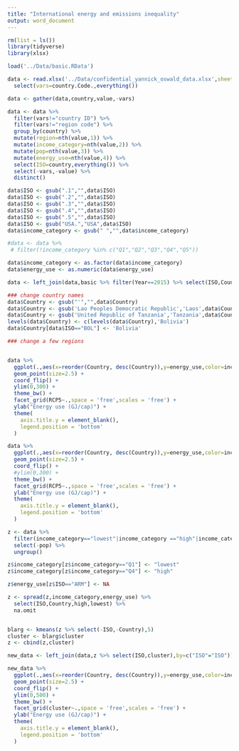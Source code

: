 ```yaml
---
title: "International energy and emissions inequality"
output: word_document
---
```


```r


rm(list = ls())
library(tidyverse)
library(xlsx)

load('../Data/basic.RData')

data <- read.xlsx('../Data/confidential_yannick_oswald_data.xlsx',sheetName='data') %>% 
  select(vars=country.Code.,everything())

data <- gather(data,country,value,-vars)

data <- data %>% 
  filter(vars!="country ID") %>% 
  filter(vars!="region code") %>% 
  group_by(country) %>% 
  mutate(region=nth(value,1)) %>% 
  mutate(income_category=nth(value,2)) %>% 
  mutate(pop=nth(value,3)) %>% 
  mutate(energy_use=nth(value,4)) %>% 
  select(ISO=country,everything()) %>%
  select(-vars,-value) %>% 
  distinct()

data$ISO <- gsub(".1","",data$ISO)
data$ISO <- gsub(".2","",data$ISO)
data$ISO <- gsub(".3","",data$ISO)
data$ISO <- gsub(".4","",data$ISO)
data$ISO <- gsub(".5","",data$ISO)
data$ISO <- gsub("USA.","USA",data$ISO)
data$income_category <- gsub(" ","",data$income_category)

#data <- data %>% 
 # filter(!income_category %in% c("Q1","Q2","Q3","Q4","Q5"))

data$income_category <- as.factor(data$income_category)
data$energy_use <- as.numeric(data$energy_use)

data <- left_join(data,basic %>% filter(Year==2015) %>% select(ISO,Country,RCP5),by=c("ISO"="ISO"))

### change country names
data$Country <- gsub("'","",data$Country)
data$Country <- gsub('Lao Peoples Democratic Republic','Laos',data$Country)
data$Country <- gsub('United Republic of Tanzania','Tanzania',data$Country)
levels(data$Country) <- c(levels(data$Country),'Bolivia')
data$Country[data$ISO=="BOL"] <- 'Bolivia'

### change a few regions



```




```r

data %>% 
  ggplot(.,aes(x=reorder(Country, desc(Country)),y=energy_use,color=income_category)) +
  geom_point(size=2.5) +
  coord_flip() +
  ylim(0,300) +
  theme_bw() +
  facet_grid(RCP5~.,space = 'free',scales = 'free') +
  ylab("Energy use (GJ/cap)") +
  theme(
    axis.title.y = element_blank(),
    legend.position = 'bottom'
  )

data %>% 
  ggplot(.,aes(x=reorder(Country, desc(Country)),y=energy_use,color=income_category)) +
  geom_point(size=2.5) +
  coord_flip() +
  #ylim(0,300) +
  theme_bw() +
  facet_grid(RCP5~.,space = 'free',scales = 'free') +
  ylab("Energy use (GJ/cap)") +
  theme(
    axis.title.y = element_blank(),
    legend.position = 'bottom'
  )


```


```r

z <- data %>% 
  filter(income_category=="lowest"|income_category =="high"|income_category=="Q1"|income_category=="Q4") %>% 
  select(-pop) %>% 
  ungroup()

z$income_category[z$income_category=="Q1"] <- "lowest"
z$income_category[z$income_category=="Q4"] <- "high"

z$energy_use[z$ISO=="ARM"] <- NA

z <- spread(z,income_category,energy_use) %>% 
  select(ISO,Country,high,lowest) %>% 
  na.omit


blarg <- kmeans(z %>% select(-ISO,-Country),5)
cluster <- blarg$cluster
z <- cbind(z,cluster)

new_data <- left_join(data,z %>% select(ISO,cluster),by=c("ISO"="ISO"))

new_data %>% 
  ggplot(.,aes(x=reorder(Country, desc(Country)),y=energy_use,color=income_category)) +
  geom_point(size=2.5) +
  coord_flip() +
  ylim(0,500) +
  theme_bw() +
  facet_grid(cluster~.,space = 'free',scales = 'free') +
  ylab("Energy use (GJ/cap)") +
  theme(
    axis.title.y = element_blank(),
    legend.position = 'bottom'
  )

```